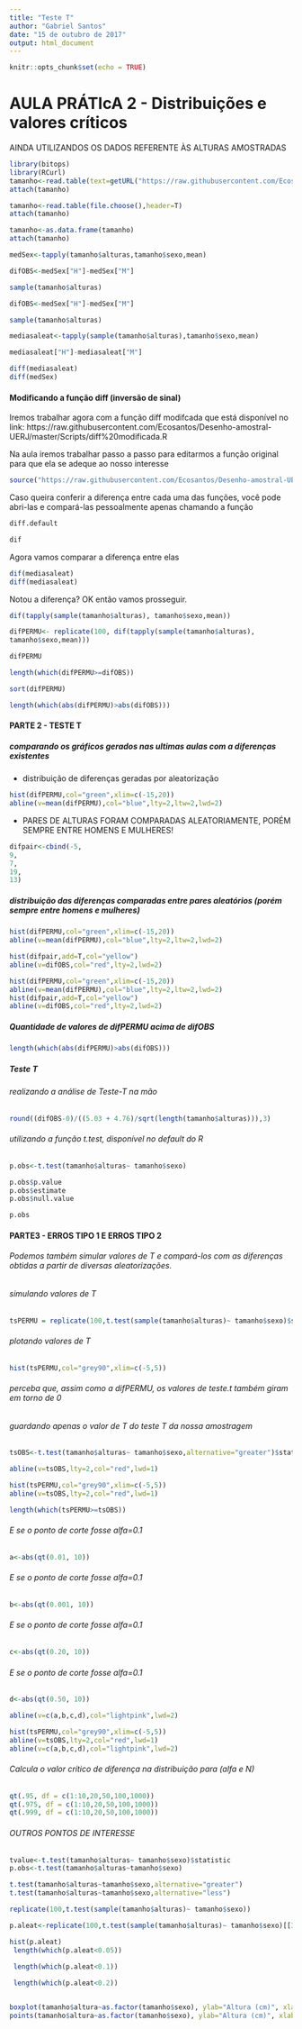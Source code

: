 ---
title: "Teste T"
author: "Gabriel Santos"
date: "15 de outubro de 2017"
output: html_document
---

```{r setup, include=FALSE}
knitr::opts_chunk$set(echo = TRUE)
```

#			AULA PRÁTIcA 2 - Distribuições e valores críticos

AINDA UTILIZANDOS OS DADOS REFERENTE ÀS ALTURAS AMOSTRADAS
```{r, include=FALSE}
library(bitops)
library(RCurl)
tamanho<-read.table(text=getURL("https://raw.githubusercontent.com/Ecosantos/Desenho-amostral-UERJ/master/Dados/altura.txt"),header=T)
attach(tamanho)
```


```{r, eval=FALSE}
tamanho<-read.table(file.choose(),header=T)
attach(tamanho)
```


```{r}
tamanho<-as.data.frame(tamanho)
attach(tamanho)
```


```{r}
medSex<-tapply(tamanho$alturas,tamanho$sexo,mean)
```

```{r}
difOBS<-medSex["H"]-medSex["M"]
```

```{r}
sample(tamanho$alturas)

difOBS<-medSex["H"]-medSex["M"]

sample(tamanho$alturas)

mediasaleat<-tapply(sample(tamanho$alturas),tamanho$sexo,mean)

mediasaleat["H"]-mediasaleat["M"]

diff(mediasaleat)
diff(medSex)

```



#### Modificando a função diff (inversão de sinal)	


Iremos trabalhar agora com a função diff modifcada que está disponível no link:
https://raw.githubusercontent.com/Ecosantos/Desenho-amostral-UERJ/master/Scripts/diff%20modificada.R

Na aula iremos trabalhar passo a passo para editarmos a função original para que ela se adeque ao nosso interesse
```{r}
source("https://raw.githubusercontent.com/Ecosantos/Desenho-amostral-UERJ/master/Scripts/diff%20modificada.R")
```



Caso queira conferir a diferença entre cada uma das funções, você pode abri-las e compará-las pessoalmente apenas chamando a função
```{r, echo=FALSE}
diff.default
```

```{r, echo=FALSE}
dif
```


Agora vamos comparar a diferença entre elas

```{r}
dif(mediasaleat)
diff(mediasaleat)
```

Notou a diferença? OK então vamos prosseguir.


```{r}
dif(tapply(sample(tamanho$alturas), tamanho$sexo,mean))

```

```{r}
difPERMU<- replicate(100, dif(tapply(sample(tamanho$alturas),
tamanho$sexo,mean)))
```


```{r, echo=F}
difPERMU
```

```{r}
length(which(difPERMU>=difOBS))
```

```{r}
sort(difPERMU)
```

```{r}
length(which(abs(difPERMU)>abs(difOBS)))
```


####			PARTE 2 - TESTE T 


##### comparando os gráficos gerados nas ultimas aulas com a diferenças existentes

- distribuição de diferenças geradas por aleatorização 

```{r}
hist(difPERMU,col="green",xlim=c(-15,20)) 
abline(v=mean(difPERMU),col="blue",lty=2,ltw=2,lwd=2)

```


- PARES DE ALTURAS FORAM COMPARADAS ALEATORIAMENTE, PORÉM SEMPRE ENTRE HOMENS E MULHERES!

```{r}
difpair<-cbind(-5,
9,
7,
19,
13)

```


##### distribuição das diferenças comparadas entre pares aleatórios (porém sempre entre homens e mulheres)

```{r}
hist(difPERMU,col="green",xlim=c(-15,20)) 
abline(v=mean(difPERMU),col="blue",lty=2,ltw=2,lwd=2)

```

```{r, eval=FALSE}
hist(difpair,add=T,col="yellow")
abline(v=difOBS,col="red",lty=2,lwd=2)
```

```{r, echo=FALSE}
hist(difPERMU,col="green",xlim=c(-15,20)) 
abline(v=mean(difPERMU),col="blue",lty=2,ltw=2,lwd=2)
hist(difpair,add=T,col="yellow")
abline(v=difOBS,col="red",lty=2,lwd=2)
```

##### Quantidade de valores de difPERMU acima de difOBS
```{r}
length(which(abs(difPERMU)>abs(difOBS)))

```


##### Teste T
###### realizando a análise de Teste-T na mão
```{r}
round((difOBS-0)/((5.03 + 4.76)/sqrt(length(tamanho$alturas))),3)
```


###### utilizando a função t.test, disponível no default do R

```{r}
p.obs<-t.test(tamanho$alturas~ tamanho$sexo)

```


```{r}
p.obs$p.value
p.obs$estimate
p.obs$null.value

```

```{r}
p.obs

```


####			PARTE3 - ERROS TIPO 1 E ERROS TIPO 2

###### Podemos também simular valores de T e compará-los com as diferenças obtidas a partir de diversas aleatorizações.

###### simulando valores de T
```{r}
tsPERMU = replicate(100,t.test(sample(tamanho$alturas)~ tamanho$sexo)$statistic)
```

###### plotando valores de T
```{r}
hist(tsPERMU,col="grey90",xlim=c(-5,5))

```

###### perceba que, assim como a difPERMU, os valores de teste.t também giram em torno de 0

###### guardando apenas o valor de T do teste T da nossa amostragem
```{r}
tsOBS<-t.test(tamanho$alturas~ tamanho$sexo,alternative="greater")$statistic

```



```{r, eval=F}
abline(v=tsOBS,lty=2,col="red",lwd=1)

```
```{r, echo=FALSE}
hist(tsPERMU,col="grey90",xlim=c(-5,5))
abline(v=tsOBS,lty=2,col="red",lwd=1)
```

```{r}
length(which(tsPERMU>=tsOBS))

```

###### E se o ponto de corte fosse alfa=0.1
```{r}
a<-abs(qt(0.01, 10))

```

###### E se o ponto de corte fosse alfa=0.1
```{r}
b<-abs(qt(0.001, 10))

```


###### E se o ponto de corte fosse alfa=0.1
```{r}
c<-abs(qt(0.20, 10))

```

###### E se o ponto de corte fosse alfa=0.1
```{r}
d<-abs(qt(0.50, 10))

```


```{r, eval=F}
abline(v=c(a,b,c,d),col="lightpink",lwd=2)
```


```{r, echo=FALSE}
hist(tsPERMU,col="grey90",xlim=c(-5,5))
abline(v=tsOBS,lty=2,col="red",lwd=1)
abline(v=c(a,b,c,d),col="lightpink",lwd=2)
```





###### Calcula o valor crítico de diferença na distribuição para (alfa e N)
```{r}
qt(.95, df = c(1:10,20,50,100,1000))
qt(.975, df = c(1:10,20,50,100,1000))
qt(.999, df = c(1:10,20,50,100,1000))

```




######			OUTROS PONTOS DE INTERESSE

```{r, include=FALSE}
tvalue<-t.test(tamanho$alturas~ tamanho$sexo)$statistic
p.obs<-t.test(tamanho$alturas~tamanho$sexo)

t.test(tamanho$alturas~tamanho$sexo,alternative="greater")
t.test(tamanho$alturas~tamanho$sexo,alternative="less")

replicate(100,t.test(sample(tamanho$alturas)~ tamanho$sexo))

p.aleat<-replicate(100,t.test(sample(tamanho$alturas)~ tamanho$sexo)[[3]])

hist(p.aleat) 
 length(which(p.aleat<0.05))
 
 length(which(p.aleat<0.1)) 

 length(which(p.aleat<0.2)) 


boxplot(tamanho$altura~as.factor(tamanho$sexo), ylab="Altura (cm)", xlab="Sexo")
points(tamanho$altura~as.factor(tamanho$sexo), ylab="Altura (cm)", xlab="Sexo",pch=5,cex=2)

```


